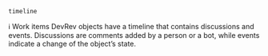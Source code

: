 `timeline`

ℹ️ Work items DevRev objects have a timeline that contains discussions and events. Discussions are comments added by a person or a bot, while events indicate a change of the object’s state.